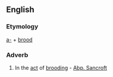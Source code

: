 ==English==

===Etymology===
[[a-]] + [[brood]]
===Adverb===
{{en-adv}}

# {{Obsolete}} In the [[act]] of [[brooding]] - [[Abp. Sancroft]]
{{anagrams:en/abdoor}}